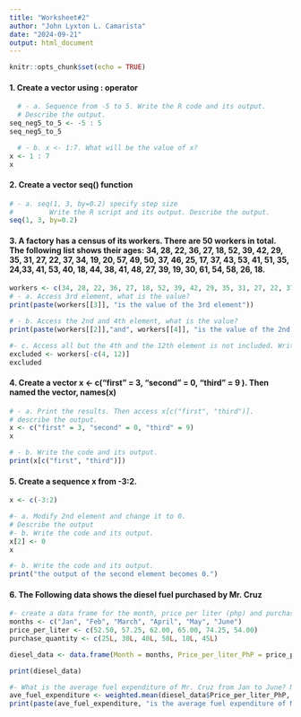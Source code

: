 ```yaml
---
title: "Worksheet#2"
author: "John Lyxton L. Camarista"
date: "2024-09-21"
output: html_document
---
```


```r
knitr::opts_chunk$set(echo = TRUE)
```

#### 1. Create a vector using : operator
    
```r
  # - a. Sequence from -5 to 5. Write the R code and its output. 
  # Describe the output.
seq_neg5_to_5 <- -5 : 5
seq_neg5_to_5
```
  
```r
  # - b. x <- 1:7. What will be the value of x?
x <- 1 : 7
x


```
#### 2. Create a vector seq() function
```r
# - a. seq(1, 3, by=0.2) specify step size
#         Write the R script and its output. Describe the output.
seq(1, 3, by=0.2)

```
#### 3. A factory has a census of its workers. There are 50 workers in total. The following list shows their ages: 34, 28, 22, 36, 27, 18, 52, 39, 42, 29, 35, 31, 27, 22, 37, 34, 19, 20, 57, 49, 50,  37, 46, 25, 17, 37, 43, 53, 41, 51, 35, 24,33, 41, 53, 40, 18, 44, 38, 41, 48, 27, 39, 19, 30, 61, 54, 58, 26, 18.

```r
workers <- c(34, 28, 22, 36, 27, 18, 52, 39, 42, 29, 35, 31, 27, 22, 37, 34, 19, 20, 57, 49, 50,  37, 46, 25, 17, 37, 43, 53, 41, 51, 35, 24,33, 41, 53, 40, 18, 44, 38, 41, 48, 27, 39, 19, 30, 61, 54, 58, 26, 18)
# - a. Access 3rd element, what is the value?
print(paste(workers[[3]], "is the value of the 3rd element"))

```
```r
# - b. Access the 2nd and 4th element, what is the value?
print(paste(workers[[2]],"and", workers[[4]], "is the value of the 2nd and 4th element respectively"))
```
```r
#- c. Access all but the 4th and the 12th element is not included. Write the R script and its output.
excluded <- workers[-c(4, 12)]
excluded
```
#### 4. Create a vector x <- c("first" = 3, "second" = 0, "third" = 9 ). Then named the vector, names(x)
```r
# - a. Print the results. Then access x[c("first", "third")].
# describe the output.
x <- c("first" = 3, "second" = 0, "third" = 9)
x

```
```r
# - b. Write the code and its output.
print(x[c("first", "third")])
```


#### 5. Create a sequence x from -3:2.
```r
x <- c(-3:2)
```
```r
#- a. Modify 2nd element and change it to 0.
# Describe the output
#- b. Write the code and its output.
x[2] <- 0
x

```
```r
#- b. Write the code and its output.
print("the output of the second element becomes 0.")
```

#### 6. The Following data shows the diesel fuel purchased by Mr. Cruz

```r
#- create a data frame for the month, price per liter (php) and purchase-quantity (liter). Write the R scripts and its output.
months <- c("Jan", "Feb", "March", "April", "May", "June")
price_per_liter <- c(52.50, 57.25, 62.00, 65.00, 74.25, 54.00)
purchase_quantity <- c(25L, 30L, 40L, 50L, 10L, 45L)

diesel_data <- data.frame(Month = months, Price_per_liter_PhP = price_per_liter, Purchase_quantity_Liters = purchase_quantity)

print(diesel_data)

```
```r
#- What is the average fuel expenditure of Mr. Cruz from Jan to June? Note: Use weighted.mean(liter, purchase). Write the R scripts and its output.
ave_fuel_expenditure <- weighted.mean(diesel_data$Price_per_liter_PhP, diesel_data$Purchase_quantity_Liters)
print(paste(ave_fuel_expenditure, "is the average fuel expenditure of Mr. Cruz from January to June"))
```


